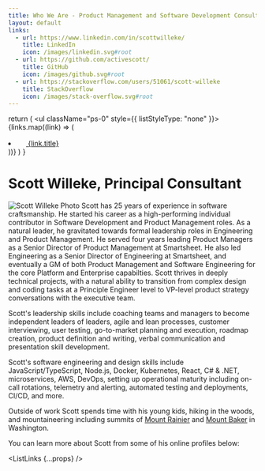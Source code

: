 ```yaml
---
title: Who We Are - Product Management and Software Development Consulting by Scott Willeke
layout: default
links:
  - url: https://www.linkedin.com/in/scottwilleke/
    title: LinkedIn
    icon: /images/linkedin.svg#root
  - url: https://github.com/activescott/
    title: GitHub
    icon: /images/github.svg#root
  - url: https://stackoverflow.com/users/51061/scott-willeke
    title: StackOverflow
    icon: /images/stack-overflow.svg#root
---
```


  return (
    <ul className="ps-0" style={{ listStyleType: "none" }}>
      {links.map((link) => (
        <li className="d-flex align-items-start mb-1" key={link.title}>
          <a href={link.url} target="_blank" className="text-decoration-none">
            <svg
              viewBox="0 0 16 16"
              width="16"
              height="16"
              className="ms-3 me-1"
            >
              <use href={link.icon}></use>
            </svg>
            {link.title}
          </a>
        </li>
      ))}
    </ul>
  )
}

# Scott Willeke, Principal Consultant

<img
  src="/images/scott-onphone-small.jpg"
  className="img-thumbnail rounded float-end"
  alt="Scott Willeke Photo"
  width={200}
/> Scott has 25 years of experience in software craftsmanship. He started his career
as a high-performing individual contributor in Software Development and Product Management
roles. As a natural leader, he gravitated towards formal leadership roles in Engineering
and Product Management. He served four years leading Product Managers as a Senior
Director of Product Management at Smartsheet. He also led Engineering as a Senior
Director of Engineering at Smartsheet, and eventually a GM of both Product Management
and Software Engineering for the core Platform and Enterprise capabilties. Scott
thrives in deeply technical projects, with a natural ability to transition from complex
design and coding tasks at a Principle Engineer level to VP-level product strategy
conversations with the executive team.

Scott's leadership skills include coaching teams and managers to become independent leaders of leaders, agile and lean processes, customer interviewing, user testing, go-to-market planning and execution, roadmap creation, product definition and writing, verbal communication and presentation skill development.

Scott's software engineering and design skills include JavaScript/TypeScript, Node.js, Docker, Kubernetes, React, C# & .NET, microservices, AWS, DevOps, setting up operational maturity including on-call rotations, telemetry and alerting, automated testing and deployments, CI/CD, and more.

Outside of work Scott spends time with his young kids, hiking in the woods, and mountaineering including summits of [Mount Rainier](https://peakbagger.com/climber/Ascent.aspx?aid=1854749) and [Mount Baker](https://peakbagger.com/climber/ascent.aspx?aid=2027709) in Washington.

You can learn more about Scott from some of his online profiles below:

<ListLinks {...props} />
